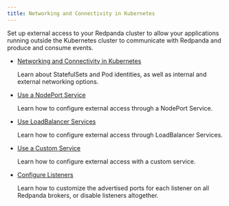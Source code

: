 ```yaml
---
title: Networking and Connectivity in Kubernetes
---
```


<head>
    <meta name="title" content="Networking and Connectivity in Kubernetes | Redpanda Docs"/>
    <meta name="description" content="Clients must be able to connect directly to each Pod that runs a Redpanda broker."/>
    <link rel="canonical" href="https://docs.redpanda.com/docs/manage/kubernetes/networking/" />
</head>

Set up external access to your Redpanda cluster to allow your applications running outside the Kubernetes cluster to communicate with Redpanda and produce and consume events.

- [Networking and Connectivity in Kubernetes](../networking/networking-and-connectivity)

  Learn about StatefulSets and Pod identities, as well as internal and external networking options. 

- [Use a NodePort Service](../networking/configure-external-access-nodeport)

  Learn how to configure external access through a NodePort Service. 

- [Use LoadBalancer Services](../networking/configure-external-access-loadbalancer)

  Learn how to configure external access through LoadBalancer Services. 

- [Use a Custom Service](../networking/custom-services)

  Learn how to configure external access with a custom service.

- [Configure Listeners](../networking/configure-listeners)

   Learn how to customize the advertised ports for each listener on all Redpanda brokers, or disable listeners altogether.
    